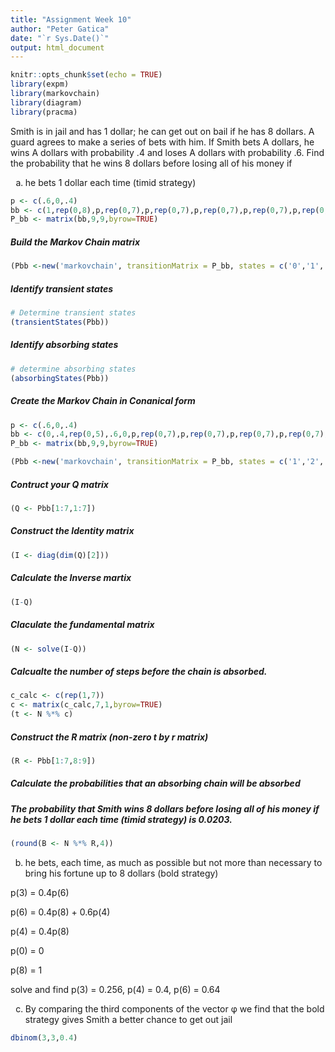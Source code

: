 ```yaml
---
title: "Assignment Week 10"
author: "Peter Gatica"
date: "`r Sys.Date()`"
output: html_document
---
```


```r
knitr::opts_chunk$set(echo = TRUE)
library(expm)
library(markovchain)
library(diagram)
library(pracma)
```

Smith is in jail and has 1 dollar; he can get out on bail if he has 8 dollars.
A guard agrees to make a series of bets with him. If Smith bets A dollars,
he wins A dollars with probability .4 and loses A dollars with probability .6.
Find the probability that he wins 8 dollars before losing all of his money if

(a) he bets 1 dollar each time (timid strategy)
```r
p <- c(.6,0,.4)
bb <- c(1,rep(0,8),p,rep(0,7),p,rep(0,7),p,rep(0,7),p,rep(0,7),p,rep(0,7),p,rep(0,7),p,rep(0,8),1)
P_bb <- matrix(bb,9,9,byrow=TRUE)
```
##### Build the Markov Chain matrix
```r
(Pbb <-new('markovchain', transitionMatrix = P_bb, states = c('0','1','2','3','4','5','6','7','8'),name = 'Bet for Bail'))
```
##### Identify transient states
```r
# Determine transient states
(transientStates(Pbb))
```
##### Identify absorbing states
```r
# determine absorbing states
(absorbingStates(Pbb))
```
##### Create the Markov Chain in Conanical form
```r
p <- c(.6,0,.4)
bb <- c(0,.4,rep(0,5),.6,0,p,rep(0,7),p,rep(0,7),p,rep(0,7),p,rep(0,7),p,rep(0,7),.6,0,0,.4,rep(0,7),1,rep(0,9),1)
P_bb <- matrix(bb,9,9,byrow=TRUE)

(Pbb <-new('markovchain', transitionMatrix = P_bb, states = c('1','2','3','4','5','6','7','0','8'),name = 'Betting on Bail Canonical Form'))
```
##### Contruct your Q matrix
```r
(Q <- Pbb[1:7,1:7])
```
##### Construct the Identity matrix
```r
(I <- diag(dim(Q)[2]))
```
##### Calculate the Inverse martix
```r
(I-Q)
```
##### Claculate the fundamental matrix
```r
(N <- solve(I-Q))
```
##### Calcualte the number of steps before the chain is absorbed.
```r
c_calc <- c(rep(1,7))
c <- matrix(c_calc,7,1,byrow=TRUE)
(t <- N %*% c)
```
##### Construct the R matrix (non-zero t by r matrix)
```r
(R <- Pbb[1:7,8:9])
```
##### Calculate the probabilities that an absorbing chain will be absorbed
##### The probability that Smith wins 8 dollars before losing all of his money if he bets 1 dollar each time (timid strategy) is 0.0203.
```r
(round(B <- N %*% R,4))
```
(b) he bets, each time, as much as possible but not more than necessary to
bring his fortune up to 8 dollars (bold strategy)

p(3) = 0.4p(6)

p(6) = 0.4p(8) + 0.6p(4)

p(4) = 0.4p(8)

p(0) = 0

p(8) = 1

solve and find
p(3) = 0.256, p(4) = 0.4, p(6) = 0.64

(c) By comparing the third components of the vector φ we find that the bold strategy gives Smith a better chance to get out jail

```r
dbinom(3,3,0.4)
```






